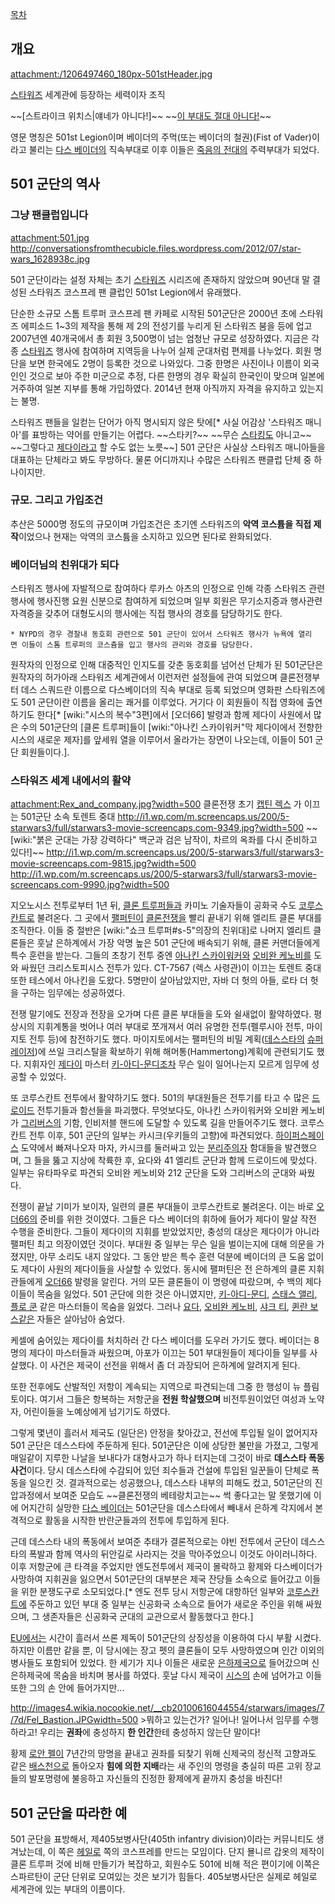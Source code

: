 [[목차]]

== 개요 ==
attachment:/1206497460_180px-501stHeader.jpg

[[스타워즈]] 세계관에 등장하는 세력이자 조직

~~[스트라이크 위치스|얘네가 아니다!]~~ ~~[[SS501|이 부대도 절대 아니다!]]~~

영문 명칭은 501st Legion이며 베이더의 주먹(또는 베이더의 철권)(Fist of Vader)이라고 불리는 [[다스 베이더]]의 직속부대로 이후 이들은 [[죽음의 전대]]의 주력부대가 되었다.

== 501 군단의 역사 ==
=== 그냥 팬클럽입니다 ===

attachment:501.jpg
http://conversationsfromthecubicle.files.wordpress.com/2012/07/star-wars_1628938c.jpg

501 군단이라는 설정 자체는 초기 [[스타워즈]] 시리즈에 존재하지 않았으며 90년대 말 결성된 스타워즈 코스프레 팬 클럽인 501st Legion에서 유래했다.

단순한 소규모 스톰 트루퍼 코스프레 팬 카페로 시작된 501군단은 2000년 초에 스타워즈 에피소드 1~3의 제작을 통해 제 2의 전성기를 누리게 된 스타워즈 붐을 등에 업고 2007년엔 40개국에서 총 회원 3,500명이 넘는 엄청난 규모로 성장하였다. 지금은 각종 [[스타워즈]] 행사에 참여하며 지역등을 나누어 실제 군대처럼 편제를 나누었다. 
회원 명단을 보면 한국에도 2명이 등록한 것으로 나와있다. 그중 한명은 사진이나 이름이 외국인인 것으로 보아 주한 미군으로 추정, 다른 한명의 경우 확실히 한국인이 맞으며 일본에 거주하여 일본 지부를 통해 가입하였다. 2014년 현재 아직까지 자격을 유지하고 있는지는 불명.

스타워즈 팬들을 일컫는 단어가 아직 명시되지 않은 탓에[* 사실 어감상 '스타워즈 매니아'를 표방하는 약어를 만들기는 어렵다. ~~스타키?~~ ~~무슨 [[스타킹]]도 아니고~~ ~~그렇다고 [[제다이]]라고 할 수도 없는 노릇~~] 501 군단은 사실상 스타워즈 매니아들을 대표하는 단체라고 봐도 무방하다. 물론 어디까지나 수많은 스타워즈 팬클럽 단체 중 하나이지만.
=== 규모. 그리고 가입조건 ===
추산은 5000명 정도의 규모이며 가입조건은 초기엔 스타워즈의 '''악역 코스튬을 직접 제작'''이었으나 현재는 악역의 코스튬을 소지하고 있으면 된다로 완화되었다.

=== 베이더님의 친위대가 되다 ===
스타워즈 행사에 자발적으로 참여하다 루카스 아츠의 인정으로 인해 각종 스타워즈 관련 행사에 행사진행 요원 신분으로 참여하게 되었으며 일부 회원은 무기소지증과 행사관련 자격증을 갖추어 대형도시의 행사에는 직접 행사의 경호를 담당하기도 한다.
 * NYPD의 경우 경찰내 동호회 관련으로 501 군단이 있어서 스타워즈 행사가 뉴욕에 열리면 이들이 스톰 트루퍼의 코스츔을 입고 행사의 관리와 경호를 담당한다.

원작자의 인정으로 인해 대중적인 인지도를 갖춘 동호회를 넘어선 단체가 된 501군단은 원작자의 허가아래 스타워즈 세계관에서 이런저런 설정들에 관여 되었으며 클론전쟁부터 데스 스쿼드란 이름으로 다스베이더의 직속 부대로 등록 되었으며 영화판 스타워즈에도 501 군단이란 이름을 올리는 쾌거를 이루었다. 거기다 이 회원들이 직접 영화에 출연하기도 한다[* [wiki:"시스의 복수"3편]에서 [오더66] 발령과 함께 제다이 사원에서 많은 수의 501군단의 [클론 트루퍼]들이 [wiki:"아나킨 스카이워커"막 제다이에서 전향한 시스의 새로운 제자]를 앞세워 열을 이루어서 올라가는 장면이 나오는데, 이들이 501 군단 회원들이다.].
=== 스타워즈 세계 내에서의 활약 ===

attachment:Rex_and_company.jpg?width=500
클론전쟁 초기 [[캡틴 렉스]] 가 이끄는 501군단 소속 토렌트 중대
http://i1.wp.com/m.screencaps.us/200/5-starwars3/full/starwars3-movie-screencaps.com-9349.jpg?width=500
~~[wiki:"붉은 군대는 가장 강력하다" 백군과 검은 남작이, 차르의 옥좌를 다시 준비하고 있다!]~~
http://i1.wp.com/m.screencaps.us/200/5-starwars3/full/starwars3-movie-screencaps.com-9815.jpg?width=500
http://i1.wp.com/m.screencaps.us/200/5-starwars3/full/starwars3-movie-screencaps.com-9990.jpg?width=500

지오노시스 전투로부터 1년 뒤, [[클론 트루퍼]]들과 카미노 기술자들이 공화국 수도 [[코루스칸트]]로 불려온다. 그 곳에서 [[팰퍼틴]]이 [[클론전쟁]]을 빨리 끝내기 위해 엘리트 클론 부대를 조직한다. 이들 중 절반은 [wiki:"쇼크 트루퍼#s-5"의장의 친위대]로 나머지 엘리트 클론들은 훗날 은하계에서 가장 악명 높은 501 군단에 배속되기 위해, 클론 커맨더들에게 특수 훈련을 받는다. 그들의 초창기 전투 중엔 [[아나킨 스카이워커]]와 [[오비완 케노비]]를 도와 싸웠던 크리스토피시스 전투가 있다. CT-7567 (렉스 사령관)이 이끄는 토렌트 중대 또한 테스에서 아나킨을 도왔다. 5명만이 살아남았지만, 자바 더 헛의 아들, 로타 더 헛을 구하는 임무에는 성공하였다.

전쟁 말기에도 전장과 전장을 오가며 다른 클론 부대들을 도와 쉴새없이 활약하였다. 평상시의 지휘계통을 벗어나 여러 부대로 쪼개져서 여러 유명한 전투(펠루시아 전투, 마이지토 전투 등)에 참전하기도 했다. 마이지토에서는 팰퍼틴의 비밀 계획([[데스스타]]의 [[슈퍼레이저]])에 쓰일 크리스탈을 확보하기 위해 해머통(Hammertong)계획에 관련되기도 했다. 지휘자인 [[제다이]] 마스터 [[키-아디-문디]]조차 무슨 일이 일어나는지 모르게 임무에 성공할 수 있었다.

또 코루스칸트 전투에서 활약하기도 했다. 501의 부대원들은 전투기를 타고 수 많은 [[드로이드]] 전투기들과 함선들을 파괴했다. 무엇보다도, 아나킨 스카이워커와 오비완 케노비가 [[그리버스]]의 기함, 인비저블 핸드에 도달할 수 있도록 길을 만들어주기도 했다. 코루스칸트 전투 이후, 501 군단의 일부는 카시크(우키들의 고향)에 파견되었다. [[하이퍼스페이스]] 도약에서 빠져나오자 마자, 카시크를 둘러싸고 있는 [[분리주의자]] 함대들을 발견했으며, 그 들을 뚫고 지상에 착륙한 후, 요다와 41 엘리트 군단과 함께 드로이드에 맞섰다. 일부는 유타파우로 파견되 오비완 케노비와 212 군단을 도와 그리버스의 군대와 싸웠다. 

전쟁이 끝날 기미가 보이자, 일련의 클론 부대들이 코루스칸트로 불려온다. 이는 바로 [[오더66]]의 준비를 위한 것이였다. 그들은 다스 베이더의 휘하에 들어가 제다이 말살 작전 수행을 준비한다. 그들이 제다이의 지휘를 받았었지만, 충성의 대상은 제다이가 아니라 팰퍼틴 최고 의장이였던 것이다. 부대원 중 일부는 무슨 일을 벌이는지에 대해 의문을 가졌지만, 아무 소리도 내지 않았다. 그 동안 받은 특수 훈련 덕분에 베이더의 큰 도움 없이도 제다이 사원의 제다이들을 사살할 수 있었다. 동시에 팰퍼틴은 전 은하계의 클론 지휘관들에게 [[오더66]] 발령을 알린다. 거의 모든 클론들이 이 명령에 따랐으며, 수 백의 제다이들이 목숨을 잃었다. 501 군단에 의한 것은 아니였지만, [[키-아디-문디]], [[스태스 앨리]], [[플로 쿤]] 같은 마스터들이 목숨을 잃었다. 그러나 [[요다]], [[오비완 케노비]], [[샤크 티]], [[퀸란 보스]]같은 자들은 살아남아 숨었다. 

케셀에 숨어있는 제다이를 처치하러 간 다스 베이더를 도우러 가기도 했다. 베이더는 8명의 제다이 마스터들과 싸웠으며, 아포가 이끄는 501 부대원들이 제다이들 일부를 사살했다. 이 사건은 제국이 선전을 위해서 좀 더 과장되어 은하계에 알려지게 된다.

또한 전후에도 산발적인 저항이 계속되는 지역으로 파견되는데 그중 한 행성이 뉴 플림토이다. 여기서 그들은 항복하는 저항군을 '''전원 학살했으며''' 비전투원이었던 여성과 노약자, 어린이들을 노예상에게 넘기기도 하였다.

그렇게 몇년이 흘러서 제국도 (일단은) 안정을 찾아갔고, 전선에 투입될 일이 없어지자 501 군단은 데스스타에 주둔하게 된다.  501군단은 이에 상당한 불만을 가졌고, 그렇게 매일같이 지루한 나날을 보내다가 대형사고가 하나 터지는데 그것이 바로 '''데스스타 폭동사건'''이다. 당시 데스스타에 수감되어 있던 죄수들과 건설에 투입된 일꾼들이 단체로 폭동을 일으킨 것. 결과적으로는 성공했으나, 데스스타 내부의 피해도 컸고, 501군단의 진압과정에서 보여준 모습도 ~~클론전쟁의 베테랑치고는~~ 썩 좋다고는 말 못했기에 이에 어지간히 실망한 [[다스 베이더]]는 501군단을 데스스타에서 빼내서 은하계 각지에서 본격적으로 활동을 시작한 반란군들과의 전투에 투입하게 된다.

근데 데스스타 내의 폭동에서 보여준 추태가 결론적으로는 야빈 전투에서 군단이 데스스타의 폭발과 함께 역사의 뒤안길로 사라지는 것을 막아주었으니 이것도 아이러니하다. 이후 저항군에 큰 타격을 주었지만 엔도전투에서 제국이 몰락하고 황제와 다스베이더가 사망하여 지휘권을 잃으면서 501군단의 대부분은 제국 잔당들 소속으로 들어갔고 이들을 위한 분쟁도구로 소모되었다.[* 엔도 전투 당시 저항군에 대항하던 일부와 [[코루스칸트]]에 주둔하고 있던 부대 중 일부는 신공화국 소속으로 들어가 새로운 주인을 위해 싸웠으며, 그 생존자들은 신공화국 군대의 교관으로서 활동했다고 한다.]

[[EU]]에서는 시간이 흘러서 쓰론 제독이 501군단의 상징성을 이용하여 다시 부활 시켰다. 하지만 이름만 같을 뿐, 이 당시에는 장고 펫의 클론들이 모두 사망하였으며 인간 이외의 병사들도 포함되어 있었다. 한 세기가 지나 이들은 새로운 [[은하제국]]으로 들어갔으며 신은하제국에 목숨을 바치며 봉사를 하였다. 훗날 다시 제국이 [[시스]]의 손에 넘어가고 이들 또한 그의 손 안에 들어가지만...

http://images4.wikia.nocookie.net/__cb20100616044554/starwars/images/7/7d/Fel_Bastion.JPGwidth=500
>뭐하고 있는건가? 일어나! 일어나서 임무를 수행하라고! 우리는 '''권좌'''에 충성하지 '''한 인간'''한테 충성하지 않는단 말이다!

황제 [[로안 펠]]이 7년간의 망명을 끝내고 권좌를 되찾기 위해 신제국의 정신적 고향과도 같은 [[배스천]]으로 돌아오자 '''힘에 의한 지배'''라는 새 주인의 명령을 충실히 따른 고위 장교들의 발포명령에 불응하고 자신들의 진정한 황제에게 끝까지 충성을 바친다! 


== 501 군단을 따라한 예 ==
501 군단을 표방해서, 제405보병사단(405th infantry division)이라는 커뮤니티도 생겨났는데, 이 쪽은 [[헤일로]] 쪽의 코스프레를 만드는 모임이다. 단지 묠니르 갑옷의 제작이 클론 트루퍼 것에 비해 만들기가 복잡하고, 회원수도 501에 비해 적은 편이기에 이쪽은 스파르탄이 군단 단위로 모여있는 것은 보기가 힘들다. 405보병사단은 실제로 헤일로 세계관에 있는 부대의 이름이다.
